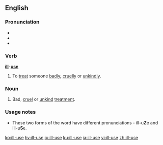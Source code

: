 ==English==

===Pronunciation===
* {{audio|En-us-ill use.ogg|Audio (US)|lang=en}}
* {{audio|En-us-ill-use (alternative pronunciation).ogg|Audio (US, Alternative form)|lang=en}}
* {{audio|en-uk-ill-use.ogg|Audio (UK, noun form)|lang=en}}

===Verb===
'''[[ill]]-[[use]]'''

# To [[treat]] someone [[badly]], [[cruelly]] or [[unkindly]].

===Noun===
{{en-noun|-}}

# Bad, [[cruel]] or [[unkind]] [[treatment]].

===Usage notes===
*These two forms of the word have different pronunciations - ill-u'''Z'''e and ill-u'''S'''e.

[[ko:ill-use]]
[[hy:ill-use]]
[[io:ill-use]]
[[ku:ill-use]]
[[ja:ill-use]]
[[vi:ill-use]]
[[zh:ill-use]]